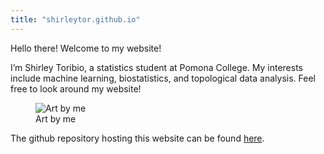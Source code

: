 ```yaml
---
title: "shirleytor.github.io"
---
```


Hello there! Welcome to my website!

I'm Shirley Toribio, a statistics student at Pomona College. My interests include machine learning, biostatistics, and topological data analysis. Feel free to look around my website!

![Art by me](art.png)

The github repository hosting this website can be found [here](https://github.com/shirleytor/shirleytor.github.io).
